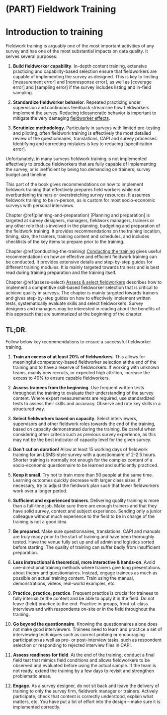 # (PART) Fieldwork Training {-}

# Introduction to training {-}

Fieldwork training is arguably one of the most important activities of any survey and has one of the most substantial impacts on data quality. It serves several purposes: 

1. __Build fieldworker capability__. In-depth content training, extensive practicing and capability-based selection ensure that fieldworkers are capable of implementing the survey as designed. This is key to limiting [measurement error] and [nonresponse error], as well as [coverage error] and [sampling error] if the survey includes listing and in-field sampling.  

1. __Standardize fieldworker behavior__. Repeated practicing under supervision and continuous feedback streamline how fieldworkers implement the survey. Reducing idiosyncratic behavior is important to mitigate the very damaging [fieldworker effects](#impacterror).

1. __Scrutinize methodology__. Particularly in surveys with limited pre-testing and piloting, often fieldwork training is effectively the most detailed review of the questionnaires, translations, CAPI and survey processes. Identifying and correcting mistakes is key to reducing [specification error].

<!-- Longer Training reduces interviewer effect (quotation needed, see e.g. Fowler, Floyd J., and Thomas W. Mangione. 1985.), 

training survey request reduces non-response, see Groves 2001 -->

Unfortunately, in many surveys fieldwork training is not implemented effectively to produce fieldworkers that are fully capable of implementing the survey, or is inefficient by being too demanding on trainers, survey budget and timeline.

This part of the book gives recommendations on how to implement fieldwork training that effectively prepares field workers while not overburdening trainers or overstretching survey resources. It assumes fieldwork training to be in-person, as is custom for most socio-economic surveys with personal interviews.   

Chapter \@ref(planning-and-preparation) [Planning and preparation] is targeted at survey designers, managers, fieldwork managers, trainers or any other role that is involved in the planning, budgeting and preparation of the fieldwork training. It provides recommendations on the training location, timing, size, the trainers, training content and schedules, and includes checklists of the key items to prepare prior to the training. 

Chapter \@ref(conducting-the-training) [Conducting the training](#conducting-the-training) gives useful recommendations on how an effective and efficient fieldwork training can be conducted. It provides extensive details and step-by-step guides for different training modules. It is mainly targeted towards trainers and is best read during training preparation and the training itself.

Chapter \@ref(assess-select) [Assess & select fieldworkers](#assess-select) describes how to implement a competitive skill-based fieldworker selection that is critical to achieve quality in surveys. The chapter is mainly targeted towards trainers and gives step-by-step guides on how to effectively implement written tests, systematically evaluate skills and select fieldworkers. Survey designers and managers may be interested in reading about the benefits of this approach that are summarized at the beginning of the chapter.  
  
  
:::tldr
<h2>TL;DR<span style="color:#17BEBB;">.</span></h2>
Follow below key recommendations to ensure a successful fieldworker training. 

1. __Train an excess of at least 20% of fieldworkers.__ This allows for meaningful competency-based fieldworker selection at the end of the training and to have a reserve of fieldworkers. If working with unknown teams, mainly new recruits, or expected high attrition, increase the excess to 40% to ensure capable fieldworkers. 

1. __Assess trainees from the beginning__. Use frequent written tests throughout the training to evaluate their understanding of the survey content. Where expert measurements are required, use standardized tests to assess their skills and accuracy. Observe and rate key skills in a structured way.  

1. __Select fieldworkers based on capacity__. Select interviewers, supervisors and other fieldwork roles towards the end of the training, based on capacity demonstrated during the training. Be careful when considering other criteria such as previous survey experience, as this may not be the best indicator of capacity level for the given survey.      

1. __Don’t cut on duration!__ Allow at least 15 working days of fieldwork training for an LSMS-style survey with a questionnaire of 2-2.5 hours. Shorter training is normally not enough for the complex content of a socio-economic questionnaire to be learned and sufficiently practiced.

1. __Keep it small__. Try not to train more than 50 people at the same time. Learning outcomes quickly decrease with larger class sizes. If necessary, try to adjust the fieldwork plan such that fewer fieldworkers work over a longer period.  

1. __Sufficient and experienced trainers__. Delivering quality training is more than a full-time job. Make sure there are enough trainers and that they have solid survey, context and subject experience. Sending only a junior colleague without much experience to the field to be in charge of the training is not a good idea. 

1. __Be prepared__. Make sure questionnaires, translations, CAPI and manuals are truly ready prior to the start of training and have been thoroughly tested. Have the venue fully set up and all admin and logistics sorted before starting. The quality of training can suffer badly from insufficient preparation.   

1. __Less instructional & theoretical, more interactive & hands-on__. Avoid one-directional training methods where trainers give long presentations about theory and questionnaires. Instead, engage trainees as much as possible on actual training content. Train using the manual, demonstrations, videos, real-world examples, etc.  

1. __Practice, practice, practice__. Frequent practice is crucial for trainees to fully internalize the content and be able to apply it in the field. Do not leave (field) practice to the end. Practice in groups, front-of-class interviews and with respondents on-site or in the field throughout the training.  

1. __Go beyond the questionnaire__.  Knowing the questionnaires alone does not make good interviewers. Trainees need to learn and practice a set of interviewing techniques such as correct probing or encouraging participation as well as pre- or post-interview tasks, such as respondent selection or responding to rejected interview files in CAPI.  

1. __Assess readiness for field__. At the end of the training, conduct a final field test that mimics field conditions and allows fieldworkers to be observed and evaluated before using the actual sample. If the team is not ready, extend the training by a few days to revisit and strengthen problematic areas. 

1. __Engage__. As a survey designer, do not sit back and leave the delivery of training to only the survey firm, fieldwork manager or trainers. Actively participate, check that content is correctly understood, explain what matters, etc. You have put a lot of effort into the design – make sure it is implemented correctly. 

::: 
